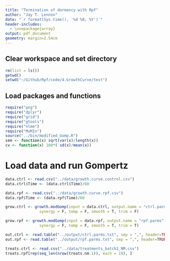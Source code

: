 ```yaml
---
title: "Termination of dormancy with Rpf"
author: "Jay T. Lennon"
date: "`r format(Sys.time(), '%d %B, %Y')`"
header-includes:
  - \usepackage{array}
output: pdf_document
geometry: margin=2.54cm
---
```


## Clear workspace and set directory
```r
rm(list = ls())
getwd()
setwd("~/Github/Rpf/code/4.GrowthCurve/test")
```

## Load packages and functions
```r
require("png")
require("dplyr")
require("grid")
require("gtools")
require("nlme")
require("MuMIn")
source("../bin/modified_Gomp.R")
sem <- function(x) sqrt(var(x)/length(x))
cv <- function(x) 100*( sd(x)/mean(x))
```

# Load data and run Gompertz
```r

data.ctrl <- read.csv("../data/growth.curve.control.csv")
data.ctrl$Time <- (data.ctrl$Time)/60

data.rpf <- read.csv("../data/growth.curve.rpf.csv")
data.rpf$Time <- (data.rpf$Time)/60

grow.ctrl <- growth.modGomp(input = data.ctrl, output.name = "ctrl.parms",
               synergy = F, temp = F, smooth = T, trim = F)

grow.rpf <- growth.modGomp(input = data.rpf, output.name = "rpf.parms",
               synergy = F, temp = F, smooth = T, trim = T)

out.ctrl <- read.table("../output/ctrl.parms.txt", sep = ",", header=TRUE)
out.rpf <- read.table("../output/rpf.parms.txt", sep = ",", header=TRUE)

treats.ctrl <- read.csv("../data/treatments_batch1_NM.csv")
treats.rpf[rep(seq_len(nrow(treats.nm.1)), each = 19), ]
```